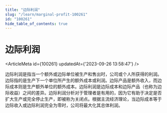```yaml
---
title: "边际利润"
slug: "/learn/marginal-profit-100261"
id: "100261"
hide_table_of_contents: true
---
```



# 边际利润

<ArticleMeta id={100261} updatedAt={'2023-09-26 13:58:47'} />
<div className='border-solid border-b border-t-0 my-4 border-[var(--ifm-color-gray-300)]' />

边际利润是指当一个额外或边际单位被生产和售出时，公司或个人所获得的利润。边际指的是生产下一个单位所产生的额外成本或利润。边际产品是额外收入，而边际成本则是生产额外单位的额外成本。边际利润是边际成本和边际产品（也称为边际收益）之间的差异。边际利润分析对于管理者是有用的，因为它有助于决定是否扩大生产或完全停止生产，即被称为关闭点。根据主流经济理论，当边际成本等于边际收入或边际利润完全为零时，公司将最大化其总体利润。
